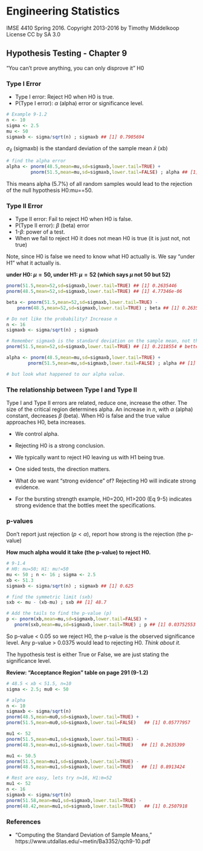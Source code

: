 # Engineering Statistics
IMSE 4410 Spring 2016. Copyright 2013-2016 by Timothy Middelkoop License CC by SA 3.0

## Hypothesis Testing - Chapter 9

"You can't prove anything, you can only disprove it" H0

### Type I Error

* Type I error:  Reject H0 when H0 is true.
* P(Type I error):  $\alpha$ (alpha) error or significance level.

```r
# Example 9-1.2
n <- 10
sigma <- 2.5
mu <- 50
sigmaxb <- sigma/sqrt(n) ; sigmaxb ## [1] 0.7905694
```

$\sigma_{\bar x}$ (sigmaxb) is the standard deviation of the sample mean $\bar x$ (xb)

```r
# find the alpha error
alpha <- pnorm(48.5,mean=mu,sd=sigmaxb,lower.tail=TRUE) +
         pnorm(51.5,mean=mu,sd=sigmaxb,lower.tail=FALSE) ; alpha ## [1] 0.05777957
```

This means alpha (5.7%) of all random samples would lead to the rejection of the null hypothesis H0:mu==50.

### Type II Error

* Type II error: Fail to reject H0 when H0 is false.
* P(Type II error): $\beta$ (beta) error
* 1-$\beta$: power of a test.
* When we fail to reject H0 it does not mean H0 is true (it is just not, not true)

Note, since H0 is false we need to know what H0 actually is. We say "under H1" what it actually is.

**under H0: $\mu=50$, under H1: $\mu=52$ (which says $\mu$ not 50 but 52)**

```r
pnorm(51.5,mean=52,sd=sigmaxb,lower.tail=TRUE) ## [1] 0.2635446
pnorm(48.5,mean=52,sd=sigmaxb,lower.tail=TRUE) ## [1] 4.77346e-06

beta <- pnorm(51.5,mean=52,sd=sigmaxb,lower.tail=TRUE) - 
  	pnorm(48.5,mean=52,sd=sigmaxb,lower.tail=TRUE) ; beta ## [1] 0.2635399

# Do not like the probability? Increase n 
n <- 16
sigmaxb <- sigma/sqrt(n) ; sigmaxb

# Remember sigmaxb is the standard deviation on the sample mean, not the population!
pnorm(51.5,mean=52,sd=sigmaxb,lower.tail=TRUE) ## [1] 0.2118554 # better

alpha <- pnorm(48.5,mean=mu,sd=sigmaxb,lower.tail=TRUE) +
		pnorm(51.5,mean=mu,sd=sigmaxb,lower.tail=FALSE) ; alpha ## [1] 0.01639507

# but look what happened to our alpha value.
```

### The relationship between Type I and Type II

Type I and Type II errors are related, reduce one, increase the other.
The size of the critical region determines alpha.
An increase in $n$, with $\alpha$ (alpha) constant, decreases $\beta$ (beta).
When H0 is false and the true value approaches H0, beta increases.

* We control alpha.
* Rejecting H0 is a strong conclusion.
* We typically want to reject H0 leaving us with H1 being true.

* One sided tests, the direction matters.
* What do we want "strong evidence" of?  Rejecting H0 will indicate strong evidence.
* For the bursting strength example, H0=200, H1>200 (Eq 9-5) indicates strong evidence that the bottles meet the specifications.

### p-values

Don't report just rejection ($p<\alpha$), report how strong is the rejection (the p-value)

**How much alpha would it take (the p-value) to reject H0.**

```r
# 9-1.4
# H0: mu=50; H1: mu!=50
mu <- 50 ; n <- 16 ; sigma <- 2.5
xb <- 51.3
sigmaxb <- sigma/sqrt(n) ; sigmaxb ## [1] 0.625

# find the symmetric limit (sxb)
sxb <- mu - (xb-mu) ; sxb ## [1] 48.7

# Add the tails to find the p-value (p)
p <- pnorm(xb,mean=mu,sd=sigmaxb,lower.tail=FALSE) +
   pnorm(sxb,mean=mu,sd=sigmaxb,lower.tail=TRUE) ; p ## [1] 0.03752553
```

So p-value < 0.05 so we reject H0, the p-value is the observed significance level.
Any p-value > 0.0375 would lead to rejecting H0.  _Think about it._

The hypothesis test is either True or False, we are just stating the significance level.

**Review: "Acceptance Region" table on page 291 (9-1.2)**

```r
# 48.5 < xb < 51.5, n=10
sigma <- 2.5; mu0 <- 50 

# alpha
n <- 10
sigmaxb <- sigma/sqrt(n)
pnorm(48.5,mean=mu0,sd=sigmaxb,lower.tail=TRUE) +
pnorm(51.5,mean=mu0,sd=sigmaxb,lower.tail=FALSE)   ## [1] 0.05777957

mu1 <- 52
pnorm(51.5,mean=mu1,sd=sigmaxb,lower.tail=TRUE) -
pnorm(48.5,mean=mu1,sd=sigmaxb,lower.tail=TRUE)   ## [1] 0.2635399

mu1 <- 50.5
pnorm(51.5,mean=mu1,sd=sigmaxb,lower.tail=TRUE) -
pnorm(48.5,mean=mu1,sd=sigmaxb,lower.tail=TRUE)   ## [1] 0.8913424

# Rest are easy, lets try n=16, H1:m=52
mu1 <- 52
n <- 16
sigmaxb <- sigma/sqrt(n)
pnorm(51.58,mean=mu1,sd=sigmaxb,lower.tail=TRUE) -
pnorm(48.42,mean=mu1,sd=sigmaxb,lower.tail=TRUE)   ## [1] 0.2507918
```


### References

* "Computing the Standard Deviation of Sample Means," https://www.utdallas.edu/~metin/Ba3352/qch9-10.pdf

